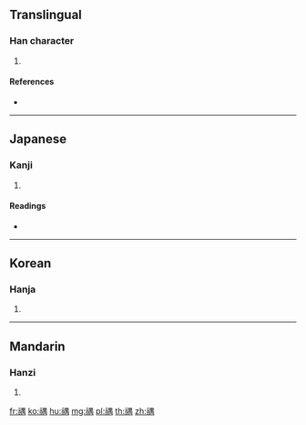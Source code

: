 {{character info/new}}
==Translingual==

===Han character===
{{Han char|rn=113|rad=示|as=09|sn=14|four=|canj=IFWLB}}

# {{defn|Han|sort=示09}}

====References====
* {{Han ref|kx=0845.050|dkj=24770|dj=1266.030|hdz=42403.070|uh=7991|ud=31121}}

----

==Japanese==

===Kanji===
{{ja-kanji|grade=|rs=示09}}

# {{defn|lang=ja|sort=示09}}

====Readings====
* {{ja-readings|on=[[ぐ]] (gu), [[ご]] (go)|kun=[[さいわい]] (saiwai)|nanori=}}

----

==Korean==

===Hanja===
{{ko-hanja|hangeul=우|eumhun=|rv=u|mr=u|y=wu}}

# {{defn|lang=ko|sort=示09}}

----

==Mandarin==

===Hanzi===
{{cmn-hanzi|pin=[[wú]] ([[wu2]])|wg=wu<sup>2</sup>}}

# {{defn|lang=cmn|sort=示09}}

[[fr:禑]]
[[ko:禑]]
[[hu:禑]]
[[mg:禑]]
[[pl:禑]]
[[th:禑]]
[[zh:禑]]